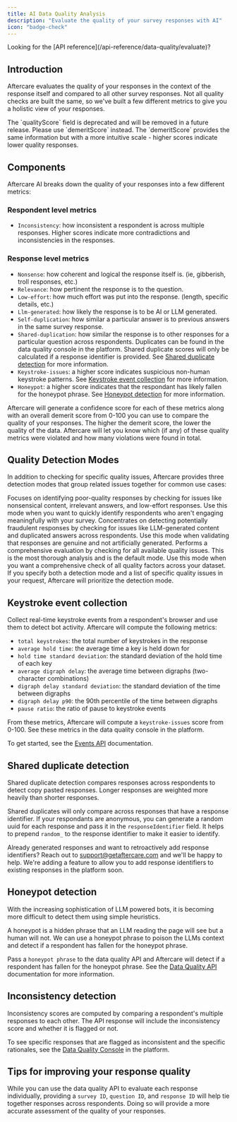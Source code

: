 ```yaml
---
title: AI Data Quality Analysis
description: "Evaluate the quality of your survey responses with AI"
icon: "badge-check"
---
```


<Tip>
  Looking for the [API reference](/api-reference/data-quality/evaluate)?
</Tip>

## Introduction

Aftercare evaluates the quality of your responses in the context of the response itself and compared to all other survey responses. Not all
quality checks are built the same, so we've built a few different metrics to give you a holistic view of your responses.

<Note type="warning">
  The `qualityScore` field is deprecated and will be removed in a future
  release. Please use `demeritScore` instead. The `demeritScore` provides the
  same information but with a more intuitive scale - higher scores indicate
  lower quality responses.
</Note>

## Components

Aftercare AI breaks down the quality of your responses into a few different metrics:

### Respondent level metrics

- `Inconsistency`: how inconsistent a respondent is across multiple responses. Higher scores indicate more contradictions and inconsistencies in the responses.

### Response level metrics

- `Nonsense`: how coherent and logical the response itself is. (ie, gibberish, troll responses, etc.)
- `Relevance`: how pertinent the response is to the question.
- `Low-effort`: how much effort was put into the response. (length, specific details, etc.)
- `Llm-generated`: how likely the response is to be AI or LLM generated.
- `Self-duplication`: how similar a particular answer is to previous answers in the same survey response.
- `Shared-duplication`: how similar the response is to other responses for a particular question across respondents. Duplicates can be found in the data quality console in the platform.
<Warning>Shared duplicate scores will only be calculated if a response identifier is provided. See [Shared duplicate detection](#shared-duplicate-detection) for more information.</Warning>
- `Keystroke-issues`: a higher score indicates suspicious non-human keystroke patterns. See [Keystroke event collection](#keystroke-event-collection) for more information.
- `Honeypot`: a higher score indicates that the respondant has likely fallen for the honeypot phrase. See [Honeypot detection](#honeypot-detection) for more information.

Aftercare will generate a confidence score for each of these metrics along with an overall demerit score from 0-100 you can use to compare the quality of your responses. The higher the demerit score, the lower the quality of the data.
Aftercare will let you know which (if any) of these quality metrics were violated and how many violations were found in total.

## Quality Detection Modes

In addition to checking for specific quality issues, Aftercare provides three detection modes that group related issues together for common use cases:

<Card title="Responsiveness" icon="reply">
  Focuses on identifying poor-quality responses by checking for issues like
  nonsensical content, irrelevant answers, and low-effort responses.
  <Tip>
    Use this mode when you want to quickly identify respondents who aren't
    engaging meaningfully with your survey.
  </Tip>
</Card>

<Card title="Authenticity" icon="shield-check">
  Concentrates on detecting potentially fraudulent responses by checking for
  issues like LLM-generated content and duplicated answers across respondents.
  <Tip>
    Use this mode when validating that responses are genuine and not
    artificially generated.
  </Tip>
</Card>

<Card title="Composite" icon="list-check">
  Performs a comprehensive evaluation by checking for all available quality
  issues. This is the most thorough analysis and is the default mode.
  <Tip>
    Use this mode when you want a comprehensive check of all quality factors
    across your dataset.
  </Tip>
</Card>

<Note>
  If you specify both a detection mode and a list of specific quality issues in
  your request, Aftercare will prioritize the detection mode.
</Note>

## Keystroke event collection

Collect real-time keystroke events from a respondent's browser and use them to detect bot activity. Aftercare will compute the following metrics:

- `total keystrokes`: the total number of keystrokes in the response
- `average hold time`: the average time a key is held down for
- `hold time standard deviation`: the standard deviation of the hold time of each key
- `average digraph delay`: the average time between digraphs (two-character combinations)
- `digraph delay standard deviation`: the standard deviation of the time between digraphs
- `digraph delay p90`: the 90th percentile of the time between digraphs
- `pause ratio`: the ratio of pause to keystroke events

From these metrics, Aftercare will compute a `keystroke-issues` score from 0-100. See these metrics in the data quality console in the platform. 

To get started, see the [Events API](/integrations/events) documentation.

## Shared duplicate detection

Shared duplicate detection compares responses across respondents to detect copy pasted responses. Longer responses are weighted more heavily than shorter responses.

Shared duplicates will only compare across responses that have a response identifier. If your respondants are anonymous, you can generate a random uuid for each response and pass it in the `responseIdentifier` field.
It helps to prepend `random_` to the response identifier to make it easier to identify.

Already generated responses and want to retroactively add response identifiers? Reach out to support@getaftercare.com and we'll be happy to help. We're adding a feature to allow you to add response identifiers to existing responses in the platform soon. 

## Honeypot detection

With the increasing sophistication of LLM powered bots, it is becoming more difficult to detect them using simple heuristics. 

A honeypot is a hidden phrase that an LLM reading the page will see but a human will not. We can use a honeypot phrase to poison the LLMs context 
and detect if a respondent has fallen for the honeypot phrase.

Pass a `honeypot phrase` to the data quality API and Aftercare will detect if a respondent has fallen for the honeypot phrase. See the [Data Quality API](/api-reference/data-quality/evaluate) documentation for more information.

## Inconsistency detection

Inconsistency scores are computed by comparing a respondent's multiple responses to each other. The API response will include the inconsistency score and whether it is flagged or not. 

To see specific responses that are flagged as inconsistent and the specific rationales, see the [Data Quality Console](/data-quality-console) in the platform.


## Tips for improving your response quality

While you can use the data quality API to evaluate each response individually, providing a `survey ID`, `question ID`, and `response ID` will help tie together responses across respondents.
Doing so will provide a more accurate assessment of the quality of your responses.
